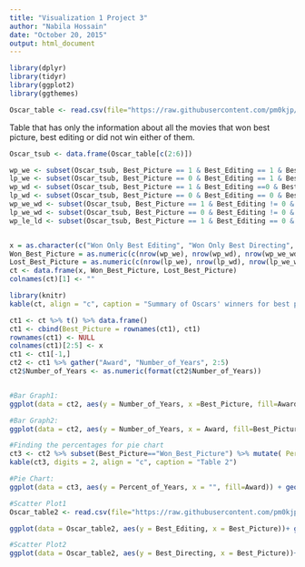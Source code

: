 ```yaml
---
title: "Visualization 1 Project 3"
author: "Nabila Hossain"
date: "October 20, 2015"
output: html_document
---
```


```r
library(dplyr)
library(tidyr)
library(ggplot2)
library(ggthemes)

Oscar_table <- read.csv(file="https://raw.githubusercontent.com/pm0kjp/IS607_Project3/master/data/tidy_oscar_winners.csv", header=TRUE, sep=",")

```

Table that has only the information about all the movies that won best picture, best editing or did not win either of them.
```r
Oscar_tsub <- data.frame(Oscar_table[c(2:6)])

wp_we <- subset(Oscar_tsub, Best_Picture == 1 & Best_Editing == 1 & Best_Directing == 0) #Years the movie that BOTH best picture and editing, but not directing.
lp_we <- subset(Oscar_tsub, Best_Picture == 0 & Best_Editing == 1 & Best_Directing == 0) # Years the movie won ONLY best editing but NOT best Picture or directing.
wp_wd <- subset(Oscar_tsub, Best_Picture == 1 & Best_Editing ==0 & Best_Directing != 0) # Years the movie won best directing & best picture but NOT best editing.
lp_wd <- subset(Oscar_tsub, Best_Picture == 0 & Best_Editing == 0 & Best_Directing == 1) # Years the movie ONLY won best directing but NOT best editing & best picture.
wp_we_wd <- subset(Oscar_tsub, Best_Picture == 1 & Best_Editing != 0 & Best_Directing != 0) #Years the movie won best picture, best directing and best editing.
lp_we_wd <- subset(Oscar_tsub, Best_Picture == 0 & Best_Editing != 0 & Best_Directing != 0) #Years the movie won best directing and best editing but NOT best picture.
wp_le_ld <- subset(Oscar_tsub, Best_Picture == 1 & Best_Editing == 0 & Best_Directing == 0) #Years the movie won best picture but NOT best directing and best editing.


x = as.character(c("Won Only Best Editing", "Won Only Best Directing", "Won Both Best Editing and Directing", "Lost Both Editing and Directing"))
Won_Best_Picture = as.numeric(c(nrow(wp_we), nrow(wp_wd), nrow(wp_we_wd), nrow(wp_le_ld)))
Lost_Best_Picture = as.numeric(c(nrow(lp_we), nrow(lp_wd), nrow(lp_we_wd), "NA"))
ct <- data.frame(x, Won_Best_Picture, Lost_Best_Picture)
colnames(ct)[1] <- ""

```

```r
library(knitr)
kable(ct, align = "c", caption = "Summary of Oscars' winners for best picture, editing and directing.") 
```

```r
ct1 <- ct %>% t() %>% data.frame()
ct1 <- cbind(Best_Picture = rownames(ct1), ct1)
rownames(ct1) <- NULL
colnames(ct1)[2:5] <- x
ct1 <- ct1[-1,]
ct2 <- ct1 %>% gather("Award", "Number_of_Years", 2:5)
ct2$Number_of_Years <- as.numeric(format(ct2$Number_of_Years))


#Bar Graph1:
ggplot(data = ct2, aes(y = Number_of_Years, x =Best_Picture, fill=Award)) + geom_bar(stat="identity", position="dodge") + theme_hc(bgcolor = "darkunica") + scale_x_discrete(breaks=c("Lost_Best_Picture", "Won_Best_Picture"), labels=c("Lost", "Won")) + ylab("Years") + xlab("Best Pictures") + scale_fill_discrete(name="Best Editing/\nDirecting", breaks=c("Won Only Best Editing", "Won Only Best Directing", "Won Both Best Editing and Directing", "Lost Both Editing and Directing"), labels=c("Won Only Best Editing", "Won Only Best Directing", "Won Both", "Lost Both")) + ggtitle("Best Pictures Vs Best Editing and Directing Picture") + theme(legend.position = "top")

#Bar Graph2:
ggplot(data = ct2, aes(y = Number_of_Years, x = Award, fill=Best_Picture)) + geom_bar(stat="identity", position="dodge")  + theme_hc(bgcolor = "darkunica") + coord_cartesian(ylim = c(0, 45)) + ggtitle("Best Editing and Directing Pictures Vs Best Pictures")+ theme(axis.text.x  = element_text(angle=10, vjust=.9, hjust=.6)) + theme(legend.position = "top") +  scale_fill_discrete(name="Best Picture", labels=c("Lost", "Won")) + ylab("Years") + xlab("Best Editing/Directing") 

#Finding the percentages for pie chart 
ct3 <- ct2 %>% subset(Best_Picture=="Won_Best_Picture") %>% mutate( Percent_of_Years = (Number_of_Years / 81)* 100 ) %>% data.frame()
kable(ct3, digits = 2, align = "c", caption = "Table 2")

#Pie Chart:
ggplot(data = ct3, aes(y = Percent_of_Years, x = "", fill=Award)) + geom_bar(stat = "identity", color = 'black') + coord_polar(theta="y") + ggtitle("Percentage of Best Picture Winners Having\nBest Directing and Best Editing Awards.") + scale_fill_discrete(name="Best Editing/Directing", breaks=c("Won Only Best Editing", "Won Only Best Directing", "Won Both Best Editing and Directing", "Lost Both Editing and Directing"), labels=c("Won Only Best Editing", "Won Only Best Directing", "Won Both", "Lost Both")) + guides(fill=guide_legend(override.aes=list(colour=NA))) + theme_igray() + theme(legend.position = "left") + ylab("Won Best Pictures")
```


```r
#Scatter Plot1
Oscar_table2 <- read.csv(file="https://raw.githubusercontent.com/pm0kjp/IS607_Project3/master/data/Combo_Oscar.csv", header=TRUE, sep=",")

ggplot(data = Oscar_table2, aes(y = Best_Editing, x = Best_Picture))+ geom_point(aes(color = Year)) + theme_igray() + ggtitle("Oscar's Winners Best Picture Vs Best Editing") + ylab("Won Best Editing Pictures") + xlab("Won Best Pictures") + theme(axis.text.x = element_blank(), axis.text.y = element_blank()) 

#Scatter Plot2
ggplot(data = Oscar_table2, aes(y = Best_Directing, x = Best_Picture))+ geom_point(aes(color = Year)) + theme_igray() + ggtitle("Oscar's Winners Best Picture Vs Best Directing") + ylab("Won Best Directing Pictures") + xlab("Won Best Pictures") + scale_y_discrete(labels=abbreviate) + scale_x_discrete(labels=abbreviate) + theme(axis.text.x= element_text(angle=90)) 

```


